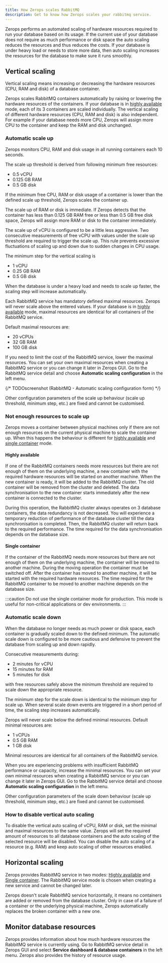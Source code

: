 ```yaml
---
title: How Zerops scales RabbitMQ
description: Get to know how Zerops scales your rabbitmq service.
---
```


Zerops performs an automated scaling of hardware resources required to run your database based on its usage. If the current use of your database does not require as much performance or disk space the auto scaling reduces the resources and thus reduces the costs. If your database is under heavy load or needs to store more data, then auto scaling increases the resources for the database to make sure it runs smoothly.

## Vertical scaling

Vertical scaling means increasing or decreasing the hardware resources (CPU, RAM and disk) of a database container.

Zerops scales RabbitMQ containers automatically by raising or lowering the hardware resources of the containers. If your database is in [highly available](/rabbitmq/how-to/create#highly-available) mode, each of its 3 containers are scaled individually. The vertical scaling of different hardware resources (CPU, RAM and disk) is also independent. For example if your database needs more CPU, Zerops will assign more CPU to the container and keep the RAM and disk unchanged.

### Automatic scale up

Zerops monitors CPU, RAM and disk usage in all running containers each 10 seconds.

The scale up threshold is derived from following minimum free resources:

- 0.5 vCPU
- 0.125 GB RAM
- 0.5 GB disk

If the minimum free CPU, RAM or disk usage of a container is lower than the defined scale up threshold, Zerops scales the container up.

The scale up of RAM or disk is immediate. If Zerops detects that the container has less than 0.125 GB RAM free or less than 0.5 GB free disk space, Zerops will assign more RAM or disk to the container immediately.

The scale up of vCPU is configured to be a little less aggressive. Two consecutive measurements of free vCPU with values under the scale up threshold are required to trigger the scale up. This rule prevents excessive fluctuations of scaling up and down due to sudden changes in CPU usage.

The minimum step for the vertical scaling is

- 1 vCPU
- 0.25 GB RAM
- 0.5 GB disk

When the database is under a heavy load and needs to scale up faster, the scaling step will increase automatically.

Each RabbitMQ service has mandatory defined maximal resources. Zerops will never scale above the entered values. If your database is in [highly available](/rabbitmq/how-to/create#highly-available) mode, maximal resources are identical for all containers of the RabbitMQ service.

Default maximal resources are:

- 20 vCPUs
- 32 GB RAM
- 100 GB disk

If you need to limit the cost of the RabbitMQ service, lower the maximal resources. You can set your own maximal resources when creating a RabbitMQ service or you can change it later in Zerops GUI. Go to the RabbitMQ service detail and choose **Automatic scaling configuration** in the left menu.

{/* TODOscreenshot (RabbitMQ - Automatic scaling configuration form) */}

Other configuration parameters of the scale up behaviour (scale up threshold, minimum step, etc.) are fixed and cannot be customised.

### Not enough resources to scale up

Zerops moves a container between physical machines only if there are not enough resources on the current physical machine to scale the container up. When this happens the behaviour is different for [highly available](/rabbitmq/how-to/create#highly-available) and [single container](/rabbitmq/how-to/create#single-container) mode.

#### Highly available

If one of the RabbitMQ containers needs more resources but there are not enough of them on the underlying machine, a new container with the required hardware resources will be started on another machine. When the new container is ready, it will be added to the RabbitMQ cluster. The old container will be removed from the cluster and deleted. The data synchronisation to the new container starts immediately after the new container is connected to the cluster.

During this operation, the RabbitMQ cluster always operates on 3 database containers, the data redundancy is not decreased. You will experience a temporary reduction of performance of the database cluster till the data synchronisation is completed. Then, the RabbitMQ cluster will return back to the required performance. The time required for the data synchronisation depends on the database size.

#### Single container

If the container of the RabbitMQ needs more resources but there are not enough of them on the underlying machine, the container will be moved to another machine. During the moving operation the container must be switched off. After the container has moved to another machine, it will be started with the required hardware resources. The time required for the RabbitMQ container to be moved to another machine depends on the database size.

:::caution
Do not use the single container mode for production. This mode is useful for non-critical applications or dev environments.
:::

### Automatic scale down

When the database no longer needs as much power or disk space, each container is gradually scaled down to the defined minimum. The automatic scale down is configured to be more cautious and defensive to prevent the database from scaling up and down rapidly.

Consecutive measurements during:

- 2 minutes for vCPU
- 15 minutes for RAM
- 5 minutes for disk

with free resources safely above the minimum threshold are required to scale down the appropriate resource.

The minimum step for the scale down is identical to the minimum step for scale up. When several scale down events are triggered in a short period of time, the scaling step increases automatically.

Zerops will never scale below the defined minimal resources. Default minimal resources are:

- 1 vCPUs
- 0.5 GB RAM
- 1 GB disk

Minimal resources are identical for all containers of the RabbitMQ service.

When you are experiencing problems with insufficient RabbitMQ performance or capacity, increase the minimal resources. You can set your own minimal resources when creating a RabbitMQ service or you can change it later in Zerops GUI. Go to the RabbitMQ service detail and choose **Automatic scaling configuration** in the left menu.

Other configuration parameters of the scale down behaviour (scale up threshold, minimum step, etc.) are fixed and cannot be customised.

### How to disable vertical auto scaling

To disable the vertical auto scaling of vCPU, RAM or disk, set the minimal and maximal resources to the same value. Zerops will set the required amount of resources to all database containers and the auto scaling of the selected resource will be disabled. You can disable the auto scaling of a resource (e.g. RAM) and keep auto scaling of other resources enabled.

## Horizontal scaling

Zerops provides RabbitMQ service in two modes: [Highly available](/rabbitmq/how-to/create#highly-available) and [Single container](/rabbitmq/how-to/create#single-container). The RabbitMQ service mode is chosen when creating a new service and cannot be changed later.

Zerops doesn't scale RabbitMQ service horizontally, it means no containers are added or removed from the database cluster. Only in case of a failure of a container or the underlying physical machine, Zerops automatically replaces the broken container with a new one.

## Monitor database resources

Zerops provides information about how much hardware resources the RabbitMQ service is currently using. Go to RabbitMQ service detail in Zerops GUI and select **Service dashboard & database containers** in the left menu. Zerops also provides the history of resource usage.
